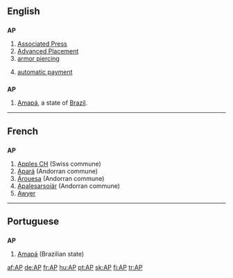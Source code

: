 ==English==

==={{initialism}}===
'''AP'''

# [[w:Associated Press|Associated Press]]
# [[w:Advanced Placement|Advanced Placement]]
# [[w:armor piercing|armor piercing]]
# {{finance}} [[automatic payment]]
==={{abbreviation}}===
'''AP'''
#[[Amapá]], a state of [[Brazil]].
----

==French==

==={{abbreviation}}===
'''AP'''

# [[w:Apples CH|Apples CH]] (Swiss commune)
# [[w:Apará|Apará]] (Andorran commune)
# [[w:Árouesa|Árouesa]] (Andorran commune)
# [[w:Apalesarsoiär|Apalesarsoiär]] (Andorran commune)
# [[Awyer (RS)|Awyer]]

----

==Portuguese==

==={{abbreviation}}===
'''AP'''

# [[Amapá]] (Brazilian state)

[[af:AP]]
[[de:AP]]
[[fr:AP]]
[[hu:AP]]
[[pt:AP]]
[[sk:AP]]
[[fi:AP]]
[[tr:AP]]